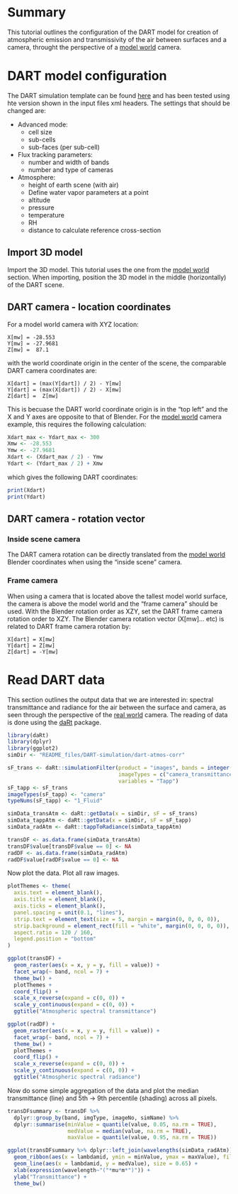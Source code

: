 # Summary 

This tutorial outlines the configuration of the DART model for creation of atmospheric emission and transmissivity of the air between surfaces and a camera, throught the perspective of a [model world](../Model-world) camera.

# DART model configuration

The DART simulation template can be found [here](README_files/DART-simulation) and has been tested using hte version shown in the input files xml headers. The settings that should be changed are:

- Advanced mode:
    - cell size 
    - sub-cells
    - sub-faces (per sub-cell)
- Flux tracking parameters:
    - number and width of bands
    - number and type of cameras
- Atmosphere:
    - height of earth scene (with air)
    - Define water vapor parameters at a point 
    - altitude
    - pressure
    - temperature
    - RH
    - distance to calculate reference cross-section

## Import 3D model

Import the 3D model. This tutorial uses the one from the [model world](../Model-world) section. When importing, position the 3D model in the middle (horizontally) of the DART scene.

## DART camera - location coordinates

For a model world camera with XYZ location:

```
X[mw] = -28.553
Y[mw] = -27.9681
Z[mw] =  87.1
```

with the world coordinate origin in the center of the scene, the comparable DART camera coordinates are:

```
X[dart] = (max(Y[dart]) / 2) - Y[mw]
Y[dart] = (max(X[dart]) / 2) - X[mw]
Z[dart] =  Z[mw]
```
This is becuase the DART world coordinate origin is in the "top left" and the X and Y axes are opposite to that of Blender. For the [model world](../Model-world) camera example, this requires the following calculation:

``` r
Xdart_max <- Ydart_max <- 300
Xmw <- -28.553
Ymw <- -27.9681
Xdart <- (Xdart_max / 2) - Ymw
Ydart <- (Ydart_max / 2) + Xmw
```
which gives the following DART coordinates:

``` r
print(Xdart)
print(Ydart)
```

## DART camera - rotation vector

### Inside scene camera

The DART camera rotation can be directly translated from the [model world](../Model-world) Blender coordinates when using the "inside scene" camera. 

### Frame camera

When using a camera that is located above the tallest model world surface, the camera is above the model world and the "frame camera" should be used. With the Blender rotation order as XZY, set the DART frame camera rotation order to XZY. The Blender camera rotation vector (X[mw]... etc) is related to DART frame camera rotation by: 

```
X[dart] = X[mw]
Y[dart] = Z[mw]
Z[dart] = -Y[mw]
```

# Read DART data

This section outlines the output data that we are interested in: spectral transmittance and radiance for the air between the surface and camera, as seen through the perspective of the [real world](../Real-world-images) camera. The reading of data is done using the [daRt](https://github.com/willmorrison1/daRt) package.

```r
library(daRt)
library(dplyr)
library(ggplot2)
simDir <- "README_files/DART-simulation/dart-atmos-corr"

sF_trans <- daRt::simulationFilter(product = "images", bands = integer(), iters = "ITERX", 
                                   imageTypes = c("camera_transmittance"), typeNums = "",
                                   variables = "Tapp")
sF_tapp <- sF_trans
imageTypes(sF_tapp) <- "camera"
typeNums(sF_tapp) <- "1_Fluid"

simData_transAtm <- daRt::getData(x = simDir, sF = sF_trans)
simData_tappAtm <- daRt::getData(x = simDir, sF = sF_tapp)
simData_radAtm <- daRt::tappToRadiance(simData_tappAtm)

transDF <- as.data.frame(simData_transAtm)
transDF$value[transDF$value == 0] <- NA
radDF <- as.data.frame(simData_radAtm)
radDF$value[radDF$value == 0] <- NA

```

Now plot the data. Plot all raw images.
``` r

plotThemes <- theme(
  axis.text = element_blank(),
  axis.title = element_blank(),
  axis.ticks = element_blank(), 
  panel.spacing = unit(0.1, "lines"),
  strip.text = element_text(size = 5, margin = margin(0, 0, 0, 0)),
  strip.background = element_rect(fill = "white", margin(0, 0, 0, 0)),
  aspect.ratio = 120 / 160,
  legend.position = "bottom"
)

ggplot(transDF) +
  geom_raster(aes(x = x, y = y, fill = value)) +
  facet_wrap(~ band, ncol = 7) +
  theme_bw() +
  plotThemes +
  coord_flip() +
  scale_x_reverse(expand = c(0, 0)) +
  scale_y_continuous(expand = c(0, 0)) +
  ggtitle("Atmospheric spectral transmittance")

ggplot(radDF) +
  geom_raster(aes(x = x, y = y, fill = value)) +
  facet_wrap(~ band, ncol = 7) +
  theme_bw() +
  plotThemes +
  coord_flip() +
  scale_x_reverse(expand = c(0, 0)) +
  scale_y_continuous(expand = c(0, 0)) +
  ggtitle("Atmospheric spectral radiance")

```

Now do some simple aggregation of the data and plot the median transmittance (line) and 5th -> 9th percentile (shading) across all pixels.
```r
transDFsummary <- transDF %>%
  dplyr::group_by(band, imgType, imageNo, simName) %>%
  dplyr::summarise(minValue = quantile(value, 0.05, na.rm = TRUE),
                   medValue = median(value, na.rm = TRUE),
                   maxValue = quantile(value, 0.95, na.rm = TRUE))

ggplot(transDFsummary %>% dplyr::left_join(wavelengths(simData_radAtm))) +
  geom_ribbon(aes(x = lambdamid, ymin = minValue, ymax = maxValue), fill = "grey") +
  geom_line(aes(x = lambdamid, y = medValue), size = 0.65) +
  xlab(expression(wavelength~"("*mu*m*")")) +
  ylab("Transmittance") + 
  theme_bw()

```

